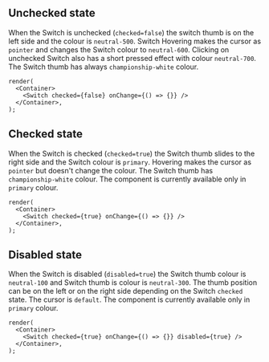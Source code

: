 
## Unchecked state

When the Switch is unchecked (`checked=false`) the switch thumb is on the left side and the colour is `neutral-500`.
Switch
Hovering makes the cursor as `pointer` and changes the Switch colour to `neutral-600`.
Clicking on unchecked Switch also has a short pressed effect with colour `neutral-700`.
The Switch thumb has always `championship-white` colour.

```tsx live
render(
  <Container>
    <Switch checked={false} onChange={() => {}} />
  </Container>,
);
```

## Checked state

When the Switch is checked (`checked=true`) the Switch thumb slides to the right side and the Switch colour is `primary`.
Hovering makes the cursor as `pointer` but doesn't change the colour.
The Switch thumb has `championship-white` colour.
The component is currently available only in `primary` colour.

```tsx live
render(
  <Container>
    <Switch checked={true} onChange={() => {}} />
  </Container>,
);
```

## Disabled state

When the Switch is disabled (`disabled=true`) the Switch thumb colour is `neutral-100` and Switch thumb is colour is `neutral-300`.
The thumb position can be on the left or on the right side depending on the Switch `checked` state.
The cursor is `default`.
The component is currently available only in `primary` colour.

```tsx live
render(
  <Container>
    <Switch checked={true} onChange={() => {}} disabled={true} />
  </Container>,
);
```
